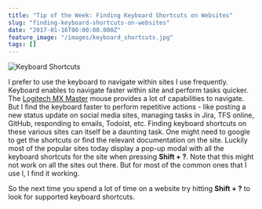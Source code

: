 ```yaml
---
title: "Tip of the Week: Finding Keyboard Shortcuts on Websites"
slug: "finding-keyboard-shortcuts-on-websites"
date: "2017-01-16T00:00:00.000Z"
feature_image: "/images/keyboard_shortcuts.jpg"
tags: []
---
```


![Keyboard Shortcuts](/images/keyboard_shortcuts.jpg)

I prefer to use the keyboard to navigate within sites I use frequently. Keyboard enables to navigate faster within site and perform tasks quicker. The [Logitech MX Master](__GHOST_URL__/blog/review-six-months-and-counting-logitech-mx-master/) mouse provides a lot of capabilities to navigate. But I find the keyboard faster to perform repetitive actions - like posting a new status update on social media sites, managing tasks in Jira, TFS online, GitHub, responding to emails, Todoist, etc. Finding keyboard shortcuts on these various sites can itself be a daunting task. One might need to google to get the shortcuts or find the relevant documentation on the site. Luckily most of the popular sites today display a pop-up modal with all the keyboard shortcuts for the site when pressing **Shift + ?**. Note that this might not work on all the sites out there. But for most of the common ones that I use l, I find it working.

So the next time you spend a lot of time on a website try hitting **Shift + ?** to look for supported keyboard shortcuts.